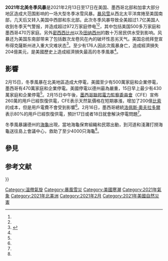 {{About|2月13－17日的一場冬季風暴|其他的2021年北美冬季風暴|2021年北美冬季風暴}}
{{infobox storm
| name = 2021年北美冬季風暴
| image location = Winter Storm Uri on 2-16-2021.jpg
| image name = 2月16日，美国东部上空的冬季风暴卫星图像
| type = [[溫帶氣旋|溫帶氣旋]]<br />{{link-en|冬季風暴|Winter storm}}<br />[[雪暴|雪暴]]<br />{{link-en|冰暴|Ice storm}}<br />{{link-en|龍捲風風暴|Tornado outbreak}}
| formed = 2021年2月13日
| dissipated = 2021年2月24日
| RSI = 
| maximum snow = 雪 – {{convert|26|in|cm|abbr=on}}位於{{link-en|底特律 (俄勒岡州)|Detroit, Oregon|底特律}}<br>冰 – {{convert|1.50|in|cm|abbr=on}}位於{{link-en|坎比|Canby, Oregon}}
| maximum rain = 
| sustained wind = 80英里(130公里)
| gust = 
| lowest pressure = 960
| tornadoes = 5
| fujitascale = EF3+
| tornado duration = 7小時55分
| damages = 204億（2021[[美元|美元]]）<ref name="NOAA"/>
| Damagespost = 造成经济损失最大的冬季风暴
| power outages = > 9,724,000
| fatalities = 至少176人<ref name="NOAA"/>
| affected = [[太平洋西北地区|太平洋西北地区]]、[[美國西部|美國西部]]、[[美國南部|美國南部]]、[[美國東部|美國東部]]、[[墨西哥|墨西哥]]北部、[[加拿大东部|加拿大东部]]
| partof = 
}}'''2021年北美冬季风暴'''是2021年2月13日至17日在美国、墨西哥北部和加拿大部分地区造成大范围影响的一场大型冬季冰雪风暴。[[暴风雪|暴风雪]]从西北太平洋席捲至美国南部，几天后又转入美国中西部和东北部。此次冬季风暴导致全美超过1.7亿美国人收到冬季天气警报，并造成超过972万家庭停电<ref name="bearing down"/><ref name="5 million Americans" />，其中包括美国500多万家庭和墨西哥470万家庭。另外[[密西西比州|密西西比州]]以及[[田纳西州|田纳西州]]的数十万居民供水受到影响。风暴还为美国东南部带来了包括数次龙卷风在內的破坏性恶劣天气。美国总统拜登宣布得克薩斯州进入重大灾难状态<ref>{{cite news |title=美国总统拜登宣布德州处于重大灾难状态 |url=https://www.bbc.com/zhongwen/simp/world-56140235 |accessdate=2021-02-21 |archive-date=2021-03-11 |archive-url=https://web.archive.org/web/20210311204326/https://www.bbc.com/zhongwen/simp/world-56140235 |dead-url=no }}</ref>。至少有176人因此次風暴身亡，造成經濟損失204億美元，是美國歷史上造成經濟損失最高的冬季風暴<ref name="NOAA"/>。

== 影響 ==
{{See also|2021年德克薩斯州大停電}}

2月15日，冬季風暴在北美地區造成大停電，美國至少有500萬家庭和企業停電，墨西哥有470萬家庭和企業停電。美國停電以德州最為嚴重，15日早上最少有430萬家庭和企業停電<ref name="5 million Americans" />。2月15日中午後，[[墨西哥聯邦電力監察委員會|墨西哥聯邦電力監察委員會]]（CFE）宣佈260萬的用戶已經恢復供電，CFE表示天然氣價格在短期暴漲，增加了200億[[墨西哥比索|比索]]的成本，但是用戶電費不會受到影響<ref name="reuters01"/>。2月16日，墨西哥總統[[洛佩斯·奧夫拉多爾|洛佩斯·奧夫拉多爾]]表示80%的用戶已經恢復供電，預計17日或者18日就會解決停電問題<ref name="reuters02"/>。

冬季風暴讓德州{{link-en|南帕德雷島|South Padre Island}}的[[海龜|海龜]]出現{{link-en|冷昡暈|Cold-stunning}}，當地海龜保育組織和民眾出動，到河道和淺灘打撈海龜送往島上會議中心，救助了至少4000只海龜<ref name="hk01"/>。

== 參見 ==
{{commons|Category:Winter Storm Uri}}

==参考文献==
{{Reflist|2|refs=
<ref name="bearing down">{{Cite web|title=Winter storm bearing down on central Ohio|url=https://qfm96.com/news/061160-winter-storm-bearing-down-on-central-ohio/|accessdate=2021-02-15|author=|date=2021-02-15|publisher=Qfm96|archive-date=2021-05-13|archive-url=https://web.archive.org/web/20210513064939/https://qfm96.com/news/061160-winter-storm-bearing-down-on-central-ohio/|dead-url=no}}</ref>
<ref name="5 million Americans">{{Cite web|title=5 Million Americans Have Lost Power From Texas to North Dakota After Devastating Winter Storm|url=https://time.com/5939633/texas-power-outage-blackouts/#:~:text=5%20Million%20Americans%20Have%20Lost,on%20Feb.%2015%2C%202021.|accessdate=2021-02-16|author=Brian K. Sullivan|date=2021-02-16|publisher=Time|archive-date=2021-05-14|archive-url=https://web.archive.org/web/20210514140739/https://time.com/5939633/texas-power-outage-blackouts/#:~:text=5%20Million%20Americans%20Have%20Lost,on%20Feb.%2015%2C%202021.|dead-url=no}}</ref>
<ref name="reuters01">{{cite news |title=Power cuts hit 4.7 million users in northern Mexico after cold snap |url=https://www.reuters.com/article/idUSKBN2AF1G4 |accessdate=2021-03-02 |work=路透社 |date=2021-02-15 |language=en |archive-date=2021-03-11 |archive-url=https://web.archive.org/web/20210311204344/https://www.reuters.com/article/idUSKBN2AF1G4 |dead-url=no }}</ref>
<ref name="reuters02">{{cite news |title=Mexico president says power outage could be fixed by Wednesday |url=https://www.reuters.com/article/idUSE6N2FN01L |accessdate=2021-03-02 |work=路透社 |language=en |archive-date=2021-03-11 |archive-url=https://web.archive.org/web/20210311204342/https://www.reuters.com/article/idUSE6N2FN01L |dead-url=no }}</ref>
<ref name="hk01">{{cite news |author1=李納德 |title=寒流襲美｜3500隻海龜凍到暈 民眾急搶救至會議中心避寒 |url=https://www.hk01.com/%E7%86%B1%E7%88%86%E8%A9%B1%E9%A1%8C/588734 |accessdate=2021-05-04 |work=[[香港01|香港01]] |date=2021-02-18 |language=zh-HK}}</ref>
<ref name="NOAA">{{cite web |title=Billion-Dollar Weather and Climate Disasters: Events {{!}}  National Centers for Environmental Information (NCEI) |url=https://www.ncdc.noaa.gov/billions/events |website=NOAA |accessdate=2021-09-30 |language=en |archive-date=2021-01-16 |archive-url=https://web.archive.org/web/20210116070830/https://www.ncdc.noaa.gov/billions/events |dead-url=no }}</ref>

}}
[[Category:溫帶氣旋|Category:溫帶氣旋]]
[[Category:暴風雪災|Category:暴風雪災]]
[[Category:美國寒潮|Category:美國寒潮]]
[[Category:2021年氣象|Category:2021年氣象]]
[[Category:2021年北美洲|Category:2021年北美洲]]
[[Category:2021年2月|Category:2021年2月]]
[[Category:2021年美國自然災害|Category:2021年美國自然災害]]